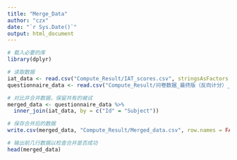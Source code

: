 ```yaml
---
title: "Merge_Data"
author: "czx"
date: "`r Sys.Date()`"
output: html_document
---
```


```r
# 载入必要的库
library(dplyr)

# 读取数据
iat_data <- read.csv("Compute_Result/IAT_scores.csv", stringsAsFactors = FALSE)
questionnaire_data <- read.csv("Compute_Result/问卷数据_最终版（反向计分）_v2.csv", stringsAsFactors = FALSE)

# 对比并合并数据，保留共有的被试
merged_data <- questionnaire_data %>%
  inner_join(iat_data, by = c("Id" = "Subject"))

# 保存合并后的数据
write.csv(merged_data, "Compute_Result/Merged_data.csv", row.names = FALSE)

# 输出前几行数据以检查合并是否成功
head(merged_data)
```

